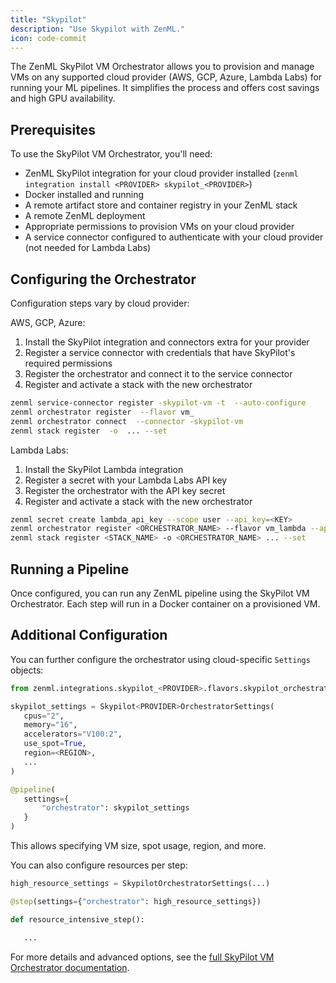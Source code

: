 ```yaml
---
title: "Skypilot"
description: "Use Skypilot with ZenML."
icon: code-commit
---
```


The ZenML SkyPilot VM Orchestrator allows you to provision and manage VMs on any supported cloud provider (AWS, GCP, Azure, Lambda Labs) for running your ML pipelines. It simplifies the process and offers cost savings and high GPU availability.

## Prerequisites

To use the SkyPilot VM Orchestrator, you'll need:

* ZenML SkyPilot integration for your cloud provider installed (`zenml integration install <PROVIDER> skypilot_<PROVIDER>`)
* Docker installed and running
* A remote artifact store and container registry in your ZenML stack
* A remote ZenML deployment
* Appropriate permissions to provision VMs on your cloud provider
* A service connector configured to authenticate with your cloud provider (not needed for Lambda Labs)

## Configuring the Orchestrator

Configuration steps vary by cloud provider:

AWS, GCP, Azure:

1. Install the SkyPilot integration and connectors extra for your provider
2. Register a service connector with credentials that have SkyPilot's required permissions
3. Register the orchestrator and connect it to the service connector
4. Register and activate a stack with the new orchestrator

```bash
zenml service-connector register -skypilot-vm -t  --auto-configure
zenml orchestrator register  --flavor vm_
zenml orchestrator connect  --connector -skypilot-vm
zenml stack register  -o  ... --set
```

Lambda Labs:

1. Install the SkyPilot Lambda integration
2. Register a secret with your Lambda Labs API key
3. Register the orchestrator with the API key secret
4. Register and activate a stack with the new orchestrator

```bash
zenml secret create lambda_api_key --scope user --api_key=<KEY>
zenml orchestrator register <ORCHESTRATOR_NAME> --flavor vm_lambda --api_key={{lambda_api_key.api_key}}
zenml stack register <STACK_NAME> -o <ORCHESTRATOR_NAME> ... --set
```

## Running a Pipeline

Once configured, you can run any ZenML pipeline using the SkyPilot VM Orchestrator. Each step will run in a Docker container on a provisioned VM.

## Additional Configuration

You can further configure the orchestrator using cloud-specific `Settings` objects:

```py
from zenml.integrations.skypilot_<PROVIDER>.flavors.skypilot_orchestrator_<PROVIDER>_vm_flavor import Skypilot<PROVIDER>OrchestratorSettings

skypilot_settings = Skypilot<PROVIDER>OrchestratorSettings(
   cpus="2",
   memory="16",
   accelerators="V100:2",
   use_spot=True,
   region=<REGION>,
   ...
)

@pipeline(
   settings={
       "orchestrator": skypilot_settings
   }
)
```

This allows specifying VM size, spot usage, region, and more.

You can also configure resources per step:

```py
high_resource_settings = SkypilotOrchestratorSettings(...)

@step(settings={"orchestrator": high_resource_settings})

def resource_intensive_step():

   ...
```

For more details and advanced options, see the [full SkyPilot VM Orchestrator documentation](latest/stack-components/orchestrators/skypilot-vm).
